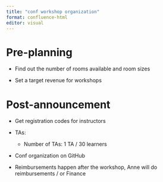 ```yaml
---
title: "conf workshop organization"
format: confluence-html
editor: visual
---
```


# Pre-planning

-   Find out the number of rooms available and room sizes

-   Set a target revenue for workshops

# Post-announcement

-   Get registration codes for instructors

-   TAs:

    -   Number of TAs: 1 TA / 30 learners

-   Conf organization on GitHub

```{=html}
<!-- -->
```
-   Reimbursements happen after the workshop, Anne will do reimbursements / or Finance
